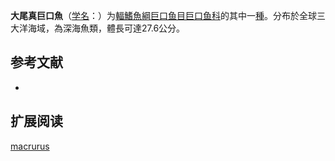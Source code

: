 {{Speciesbox
| name = 大尾真巨口魚
| status = NE
| status_system = IUCN3.1
| image = 
| genus = Eustomias
| species = macrurus
| authority = Regan & Trewavas, 1930
| synonyms = 
}}

'''大尾真巨口魚'''（[[学名|学名]]：{{lang|la|''Eustomias macrurus''}}）为[[輻鰭魚綱|輻鰭魚綱]][[巨口鱼目|巨口鱼目]][[巨口鱼科|巨口鱼科]]的其中一[[種|種]]。分布於全球三大洋海域，為深海魚類，體長可達27.6公分。

== 参考文献 ==
{{refbegin}}
*{{FishBase_species|genus=Eustomias|species=macrurus|year=2012|month=2}}
{{refend}}

== 扩展阅读 ==
{{refbegin}}
{{wikispecies-inline|Eustomias macrurus|大尾真巨口魚}}
{{refend}}
{{Taxonbar|from=Q2798258}}

[[Category:真巨口鱼属|macrurus]]